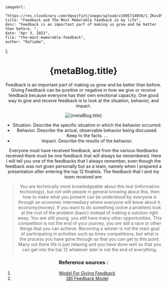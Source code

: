     imageUrl:
        "https://res.cloudinary.com/dqoyjfyzt/image/upload/v1695714058/1_ZKxvDYnWuSoY5_hmJ8shiA_jt5gvv.webp",
    title: "Feedback and The Most Memorable Feedback in my life",
    desc: "Feedback is an important part of making us grow and be better than before. ",
    date: "Apr 3, 2022",
    file: "the-most-memorable-feedback",
    author: "Rafiadw",
};

<Header author={metaBlog.author} date={metaBlog.date} />

# {metaBlog.title}

Feedback is an important part of making us grow and be better than before. Giving Feedback can be positive or negative in how we give or receive feedback because everyone has their own emotional capacity. One good way to give and receive feedback is to look at the situation, behavior, and impact.

<Image src={metaBlog.imageUrl} alt={metaBlog.title} />

-   Situation. Describe the specific situation in which the behavior occurred.
-   Behavior. Describe the actual, observable behavior being discussed. Keep to the facts. …
-   Impact. Describe the results of the behavior.

Everyone must have received feedback, and from the various feedbacks received there must be one feedback that will always be remembered. Here I will tell you one of the feedbacks that I always remember, even though the feedback was not given personally but as a team, namely when I prepared a presentation after entering the top 12 finalists. The feedback that I and my team received are:

> You are technically more knowledgeable about this tool (information technology), but not with people in general knowing about this, then how to make what you present can be understood by everyone is through an economic intermediary where everyone will know about it. economy(money). If you want to do something (solve a problem) look at the root of the problem (basic) instead of making a solution right away. You are still young, you still have many other opportunities. This competition is not the end of your journey, you are still a race or other things that you can achieve. Becoming a winner is not the main goal of participating in activities such as times competitions, but what is the process you have gone through so that you can get to this point. Many out there life is just relaxing and you have done well so that you can get into the top 12 whatever later is not the end of everything.

### Reference sources :

1. [Model For Giving Feedback](https://wkkfcln.org/a-model-for-giving-feedback/)
2. [SBI Feedback Model](https://worldofwork.io/2019/07/sbi-feedback-model/)
